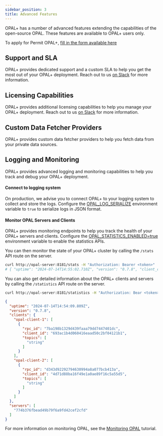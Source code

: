 ```yaml
---
sidebar_position: 3
title: Advanced Features
---
```


OPAL+ has a number of advanced features extending the capabilities of the open-source OPAL.
These features are available to OPAL+ users only.

To apply for Permit OPAL+, [fill in the form available here](https://hello.permit.io/opal-plus)


## Support and SLA

OPAL+ provides dedicated support and a custom SLA to help you get the most out of your OPAL+ deployment.
Reach out to us [on Slack](https://bit.ly/permit-slack) for more information.

## Licensing Capabilities

OPAL+ provides additional licensing capabilities to help you manage your OPAL+ deployment.
Reach out to us [on Slack](https://bit.ly/permit-slack) for more information.

## Custom Data Fetcher Providers

OPAL+ provides custom data fetcher providers to help you fetch data from your private data sources.

## Logging and Monitoring

OPAL+ provides advanced logging and monitoring capabilities to help you track and debug your OPAL+ deployment.

#### Connect to logging system

On production, we advise you to connect OPAL+ to your logging system to collect and store the logs.
Configure the [OPAL_LOG_SERIALIZE](/getting-started/configuration) environment variable to `true` to serialize logs in JSON format.

#### Monitor OPAL Servers and Clients

OPAL+ provides monitoring endpoints to help you track the health of your OPAL+ servers and clients.
Configure the [OPAL_STATISTICS_ENABLED=true](/getting-started/configuration) environment variable to enable the statistics APIs.

You can then monitor the state of your OPAL+ cluster by calling the `/stats` API route on the server.
```bash
curl http://opal-server:8181/stats -H "Authorization: Bearer <token>"
# { "uptime": "2024-07-14T14:55:02.710Z", "version": "0.7.8", "client_count": 1, "server_count": 1 }
```

You can also get detailed information about the OPAL+ clients and servers by calling the `/statistics` API route on the server.
```bash
curl http://opal-server:8181/statistics -H "Authorization: Bear <token>"
```
```json
{
  "uptime": "2024-07-14T14:54:09.809Z",
  "version": "0.7.8",
  "clients": {
    "opal-client-1": [
      {
        "rpc_id": "7ba198b1329d439faaa79dd7447401dc",
        "client_id": "693ac1b4d060416eaad50c2bf04121b1",
        "topics": [
          "string"
        ]
      }
    ],
    "opal-client-2": [
      {
        "rpc_id": "d343d92292794630994a8a077bcb413a",
        "client_id": "4d71d88ba16f49e1a0ae89f16c5a55d5",
        "topics": [
          "string"
        ]
      }
    ]
  },
  "servers": [
    "774b376fbead49b79f6a9fd42cef2cfd"
  ]
}
```

For more information on monitoring OPAL, see the [Monitoring OPAL](/tutorials/monitoring_opal) tutorial.
